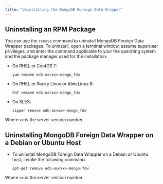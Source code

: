 ```yaml
---
title: "Uninstalling the MongoDB Foreign Data Wrapper"
---
```


<div id="uninstalling_the_mongo_data_adapter" class="registered_link"></div>

## Uninstalling an RPM Package

You can use the `remove` command to uninstall MongoDB Foreign Data Wrapper packages. To uninstall, open a terminal window, assume superuser privileges, and enter the command applicable to your the operating system and the package manager used for the installation:

-   On RHEL or CentOS 7:

    `yum remove edb-as<xx>-mongo_fdw`

-   On RHEL or Rocky Linux or AlmaLinux 8:

    `dnf remove edb-as<xx>-mongo_fdw`

-   On SLES:

    `zipper remove edb-as<xx>-mongo_fdw`

Where `xx` is the server version number.

## Uninstalling MongoDB Foreign Data Wrapper on a Debian or Ubuntu Host

-   To uninstall MongoDB Foreign Data Wrapper on a Debian or Ubuntu host, invoke the following command.

    `apt-get remove edb-as<xx>-mongo-fdw`

Where `xx` is the server version number.

